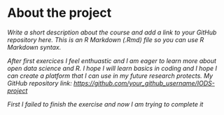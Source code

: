 
# About the project

*Write a short description about the course and add a link to your GitHub repository here. This is an R Markdown (.Rmd) file so you can use R Markdown syntax.*


*After first exercices I feel enthuastic and I am eager to learn more about open data science and R. I hope I will learn basics in coding and I hope I can create a platform that I can use in my future research protects. My GitHub repository link: <https://github.com/your_github_username/IODS-project>*

*First I failed to finish the exercise and now I am trying to complete it*




